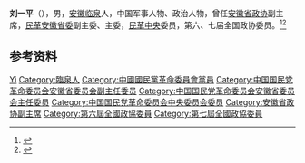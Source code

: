 '''刘一平'''（{{bd|1919年|}}），男，[[安徽|安徽]][[临泉县|临泉]]人，中国军事人物、政治人物，曾任[[安徽省政协|安徽省政协]]副主席，[[民革安徽省委|民革安徽省委]]副主委、主委，[[民革中央|民革中央]]委员，第六、七届全国政协委员。<ref>{{Cite web|title=刘一平|url=http://www.ah.xinhuanet.com/jxah/mrp/dzmr/c_114.htm|accessdate=2020-08-23|work=新华网安徽频道}}</ref><ref>{{Cite book|title=中华人民共和国职官志|author=何虎生, 李耀东, 向常福主编|publisher=中国社会出版社|year=2003|isbn=9787800883934|location=北京|pages=}}</ref>

== 参考资料 ==
{{reflist}}

{{中国人物小作品}}

{{Authority control}}
{{DEFAULTSORT:Liu刘}}
[[Category:刘姓|Yi]]
[[Category:臨泉人|Category:臨泉人]]
[[Category:中國國民黨革命委員會黨員|Category:中國國民黨革命委員會黨員]]
[[Category:中国国民党革命委员会安徽省委员会副主任委员|Category:中国国民党革命委员会安徽省委员会副主任委员]]
[[Category:中国国民党革命委员会安徽省委员会主任委员|Category:中国国民党革命委员会安徽省委员会主任委员]]
[[Category:中国国民党革命委员会中央委员会委员|Category:中国国民党革命委员会中央委员会委员]]
[[Category:安徽省政协副主席|Category:安徽省政协副主席]]
[[Category:第六屆全國政協委員|Category:第六屆全國政協委員]]
[[Category:第七屆全國政協委員|Category:第七屆全國政協委員]]
